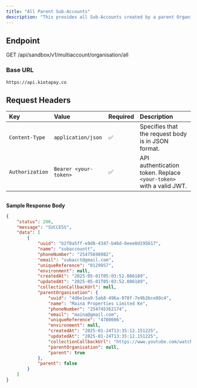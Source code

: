 ```yaml
---
title: "All Parent Sub-Accounts"
description: "This provides all Sub-Accounts created by a parent Organization"
---
```


## Endpoint

GET /api/sandbox/v1/multiaccount/organisation/all

### Base URL

`https://api.kiotapay.co`

## **Request Headers**

| Key             | Value                 | Required | Description                                                        |
| :-------------- | :-------------------- | :------- | :----------------------------------------------------------------- |
| `Content-Type`  | `application/json`    | ✅        | Specifies that the request body is in JSON format.                 |
| `Authorization` | `Bearer <your-token>` | ✅        | API authentication token. Replace `<your-token>` with a valid JWT. |

## 

**Sample Response Body**

```json
{
    "status": 200,
    "message": "SUCCESS",
    "data": [
        {
            "uuid": "b2f0a5ff-e9d8-4347-b46d-6eee8d195617",
            "name": "subaccountt",
            "phoneNumber": "25475698982",
            "email": "subacct@gmail.com",
            "uniqueReference": "0129957",
            "environment": null,
            "createdAt": "2025-05-01T05:03:52.086189",
            "updatedAt": "2025-05-01T05:03:52.086189",
            "collectionCallbackUrl": null,
            "parentOrganisation": {
                "uuid": "4d6e1ea9-5ab8-496a-978f-7e9b2bce80c4",
                "name": "Maina Properties Limited Ke",
                "phoneNumber": "254745362174",
                "email": "maina@gmail.com",
                "uniqueReference": "4780606",
                "environment": null,
                "createdAt": "2025-01-24T13:35:12.151225",
                "updatedAt": "2025-01-24T13:35:12.151225",
                "collectionCallbackUrl": "https://www.youtube.com/watch?v=1J7wGZEWnMI",
                "parentOrganisation": null,
                "parent": true
            },
            "parent": false
        }
    ]
}
```